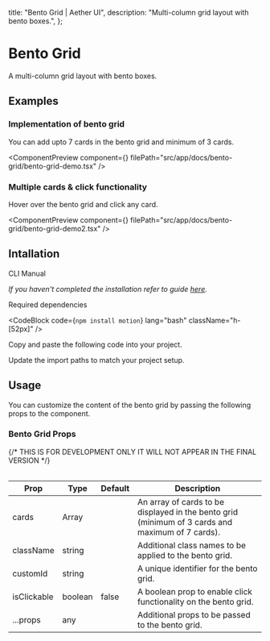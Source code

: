   title: "Bento Grid | Aether UI",
  description: "Multi-column grid layout with bento boxes.",
};


# Bento Grid

A multi-column grid layout with bento boxes.

## Examples

### Implementation of bento grid

You can add upto 7 cards in the bento grid and minimum of 3 cards.

<ComponentPreview
  component={<BentoGridDemo />}
  filePath="src/app/docs/bento-grid/bento-grid-demo.tsx"
/>

### Multiple cards & click functionality

Hover over the bento grid and click any card.

<ComponentPreview
  component={<BentoGridDemo2 />}
  filePath="src/app/docs/bento-grid/bento-grid-demo2.tsx"
/>

## Intallation

<Tabs defaultValue="cli">

<TabsList>
  <TabsTrigger value="cli">CLI</TabsTrigger>
  <TabsTrigger value="manual">Manual</TabsTrigger>
</TabsList>

<TabsContent value="cli">

<InstallationCli value="bento-grid" />

</TabsContent>

<TabsContent value="manual">

<Steps>

<Step> _If you haven't completed the installation refer to guide [here](/docs/installation)._</Step>

<Step>Required dependencies</Step>

<CodeBlock code={`npm install motion`} lang="bash" className="h-[52px]" />

<Step>Copy and paste the following code into your project.</Step>

<CodeBlock filePath="src/content/bento-grid.tsx" />

<Step>Update the import paths to match your project setup.</Step>

</Steps>

</TabsContent>

</Tabs>

## Usage

You can customize the content of the bento grid by passing the following props to the component.

### Bento Grid Props

<Table data={{
  headers: ["Prop", "Type", "Default", "Description"],
  rows: [
    ["cards", "Array", "", "An array of cards to be displayed in the bento grid (minimum of 3 cards and maximum of 7 cards)."],
    ["className", "string", "", "Additional class names to be applied to the bento grid."],
    ["customId", "string", "", "A unique identifier for the bento grid."],
    ["isClickable", "boolean", "false", "A boolean prop to enable click functionality on the bento grid."],
    ["...props", "any", "", "Additional props to be passed to the bento grid."],
  ],
}}>
{/* THIS IS FOR DEVELOPMENT ONLY IT WILL NOT APPEAR IN THE FINAL VERSION */}

| Prop        | Type    | Default | Description                                                                                      |
| ----------- | ------- | ------- | ------------------------------------------------------------------------------------------------ |
| cards       | Array   |         | An array of cards to be displayed in the bento grid (minimum of 3 cards and maximum of 7 cards). |
| className   | string  |         | Additional class names to be applied to the bento grid.                                          |
| customId    | string  |         | A unique identifier for the bento grid.                                                          |
| isClickable | boolean | false   | A boolean prop to enable click functionality on the bento grid.                                  |
| ...props    | any     |         | Additional props to be passed to the bento grid.                                                 |

</Table>

<PrevNextBtn current="bento-grid" />
